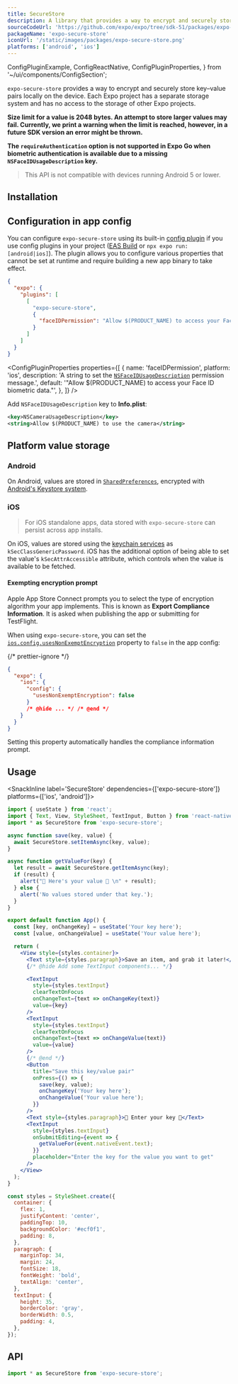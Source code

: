 ```yaml
---
title: SecureStore
description: A library that provides a way to encrypt and securely store key-value pairs locally on the device.
sourceCodeUrl: 'https://github.com/expo/expo/tree/sdk-51/packages/expo-secure-store'
packageName: 'expo-secure-store'
iconUrl: '/static/images/packages/expo-secure-store.png'
platforms: ['android', 'ios']
---
```


  ConfigPluginExample,
  ConfigReactNative,
  ConfigPluginProperties,
} from '~/ui/components/ConfigSection';

`expo-secure-store` provides a way to encrypt and securely store key–value pairs locally on the device. Each Expo project has a separate storage system and has no access to the storage of other Expo projects.

**Size limit for a value is 2048 bytes. An attempt to store larger values may fail. Currently, we print a warning when the limit is reached, however, in a future SDK version an error might be thrown.**

**The `requireAuthentication` option is not supported in Expo Go when biometric authentication is available due to a missing `NSFaceIDUsageDescription` key.**

> This API is not compatible with devices running Android 5 or lower.

## Installation

<APIInstallSection />

## Configuration in app config

You can configure `expo-secure-store` using its built-in [config plugin](/config-plugins/introduction/) if you use config plugins in your project ([EAS Build](/build/introduction) or `npx expo run:[android|ios]`). The plugin allows you to configure various properties that cannot be set at runtime and require building a new app binary to take effect.

<ConfigPluginExample>

```json app.json
{
  "expo": {
    "plugins": [
      [
        "expo-secure-store",
        {
          "faceIDPermission": "Allow $(PRODUCT_NAME) to access your Face ID biometric data."
        }
      ]
    ]
  }
}
```

</ConfigPluginExample>

<ConfigPluginProperties
  properties={[
    {
      name: 'faceIDPermission',
      platform: 'ios',
      description: 'A string to set the [`NSFaceIDUsageDescription`](#ios) permission message.',
      default: '"Allow $(PRODUCT_NAME) to access your Face ID biometric data."',
    },
  ]}
/>

<ConfigReactNative>

Add `NSFaceIDUsageDescription` key to **Info.plist**:

```xml Info.plist
<key>NSCameraUsageDescription</key>
<string>Allow $(PRODUCT_NAME) to use the camera</string>
```

</ConfigReactNative>

## Platform value storage

### Android

On Android, values are stored in [`SharedPreferences`](https://developer.android.com/training/data-storage/shared-preferences), encrypted with [Android's Keystore system](https://developer.android.com/training/articles/keystore.html).

### iOS

> For iOS standalone apps, data stored with `expo-secure-store` can persist across app installs.

On iOS, values are stored using the [keychain services](https://developer.apple.com/documentation/security/keychain_services) as `kSecClassGenericPassword`. iOS has the additional option of being able to set the value's `kSecAttrAccessible` attribute, which controls when the value is available to be fetched.

#### Exempting encryption prompt

Apple App Store Connect prompts you to select the type of encryption algorithm your app implements. This is known as **Export Compliance Information**. It is asked when publishing the app or submitting for TestFlight.

When using `expo-secure-store`, you can set the [`ios.config.usesNonExemptEncryption`](../config/app/#usesnonexemptencryption) property to `false` in the app config:

{/* prettier-ignore */}
```json app.json
{
  "expo": {
    "ios": {
      "config": {
        "usesNonExemptEncryption": false
      }
      /* @hide ... */ /* @end */
    }
  }
}
```

Setting this property automatically handles the compliance information prompt.

## Usage

<SnackInline label='SecureStore' dependencies={['expo-secure-store']} platforms={['ios', 'android']}>

```jsx
import { useState } from 'react';
import { Text, View, StyleSheet, TextInput, Button } from 'react-native';
import * as SecureStore from 'expo-secure-store';

async function save(key, value) {
  await SecureStore.setItemAsync(key, value);
}

async function getValueFor(key) {
  let result = await SecureStore.getItemAsync(key);
  if (result) {
    alert("🔐 Here's your value 🔐 \n" + result);
  } else {
    alert('No values stored under that key.');
  }
}

export default function App() {
  const [key, onChangeKey] = useState('Your key here');
  const [value, onChangeValue] = useState('Your value here');

  return (
    <View style={styles.container}>
      <Text style={styles.paragraph}>Save an item, and grab it later!</Text>
      {/* @hide Add some TextInput components... */}

      <TextInput
        style={styles.textInput}
        clearTextOnFocus
        onChangeText={text => onChangeKey(text)}
        value={key}
      />
      <TextInput
        style={styles.textInput}
        clearTextOnFocus
        onChangeText={text => onChangeValue(text)}
        value={value}
      />
      {/* @end */}
      <Button
        title="Save this key/value pair"
        onPress={() => {
          save(key, value);
          onChangeKey('Your key here');
          onChangeValue('Your value here');
        }}
      />
      <Text style={styles.paragraph}>🔐 Enter your key 🔐</Text>
      <TextInput
        style={styles.textInput}
        onSubmitEditing={event => {
          getValueFor(event.nativeEvent.text);
        }}
        placeholder="Enter the key for the value you want to get"
      />
    </View>
  );
}

const styles = StyleSheet.create({
  container: {
    flex: 1,
    justifyContent: 'center',
    paddingTop: 10,
    backgroundColor: '#ecf0f1',
    padding: 8,
  },
  paragraph: {
    marginTop: 34,
    margin: 24,
    fontSize: 18,
    fontWeight: 'bold',
    textAlign: 'center',
  },
  textInput: {
    height: 35,
    borderColor: 'gray',
    borderWidth: 0.5,
    padding: 4,
  },
});
```

</SnackInline>

## API

```js
import * as SecureStore from 'expo-secure-store';
```

<APISection packageName="expo-secure-store" apiName="SecureStore" />

